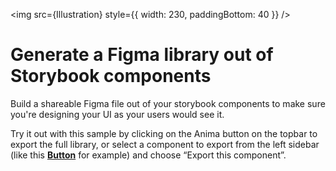 
<Meta title="Getting started" />

<style>
  {`
  .sbdocs-wrapper {
    padding-top: 220px;
  }
  .sbdocs-content {
    text-align: center;
    max-width: 600px;
  }
  .arrow-one{
    position: absolute;
    left: 470px;
    top: 12px;
    text-align: left;
    animation: fade-in 1.2s cubic-bezier(0.390, 0.575, 0.565, 1.000) 0.55s both;
  }
  /* Adjust position of arrow in chrome/firefox */
  @media screen and (-webkit-min-device-pixel-ratio:0) and (min-resolution:.001dpcm) {
    .arrow-one{ 
      left: 439px; 
      }
  }
  .circle{
    width: 32px;
    height: 32px;
    background: #FF6250;
    border-radius: 63px;
    text-align: center;
    display: flex;
    align-items: center;
    justify-content: center;
    font-weight: bold;
    font-size: 18px;
    color: white;
    animation: bounce 1s cubic-bezier(0.250, 0.460, 0.450, 0.940) infinite alternate both;
  }
  .message {
    display: flex;
    flex-direction: row;
    gap: 12px;
  }
  .message > span {
    width: 166px;
    text-align: left;
    padding-top: 8px;
    font-size: 14px;
    line-height: 22px;
  }


  @keyframes fade-in {
    0% {
      opacity: 0;
    }
    100% {
      opacity: 1;
    }
  }
  @keyframes bounce {
    0% {
      transform: translateY(0);
    }
    100% {
      transform: translateY(-10px);
    }
  }

`}
</style>

<img src={Illustration} style={{ width: 230, paddingBottom: 40 }} />

# Generate a Figma library out of Storybook components

Build a shareable Figma file out of your storybook components to make sure you're designing your UI as your users would see it.

Try it out with this sample by clicking on the Anima button on the topbar to export the full library, or select a component to export from the left sidebar (like this [**Button**](/story/material-ui-button--button) for example) and choose “Export this component”.
